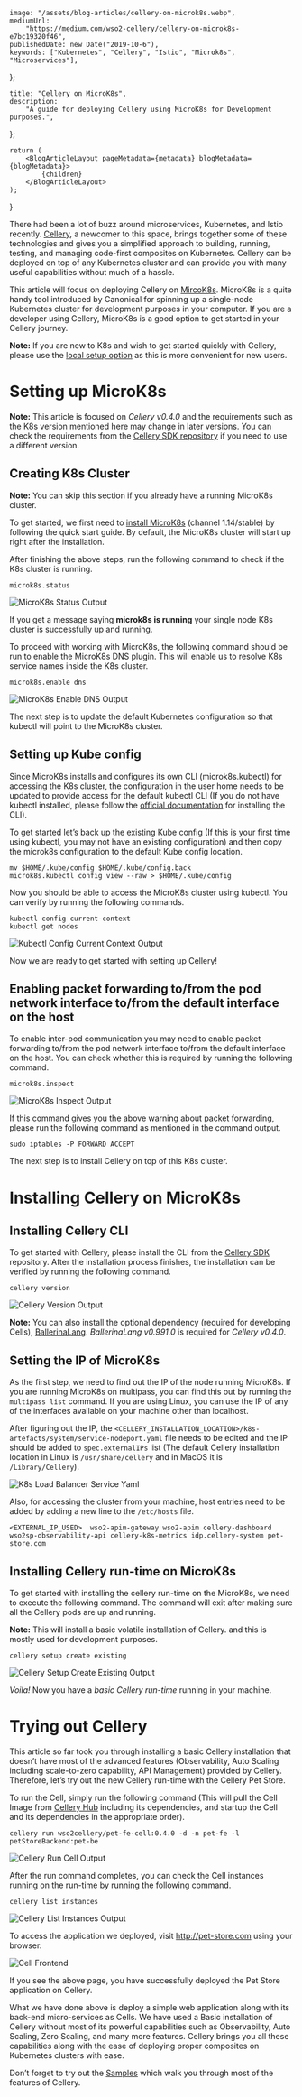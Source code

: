 
    image: "/assets/blog-articles/cellery-on-microk8s.webp",
    mediumUrl:
        "https://medium.com/wso2-cellery/cellery-on-microk8s-e7bc19320f46",
    publishedDate: new Date("2019-10-6"),
    keywords: ["Kubernetes", "Cellery", "Istio", "Microk8s", "Microservices"],
};

    title: "Cellery on MicroK8s",
    description:
        "A guide for deploying Cellery using MicroK8s for Development purposes.",
};

    return (
        <BlogArticleLayout pageMetadata={metadata} blogMetadata={blogMetadata}>
            {children}
        </BlogArticleLayout>
    );
}

There had been a lot of buzz around microservices, Kubernetes, and Istio recently. [Cellery](https://github.com/wso2/cellery), a newcomer to this space, brings together some of these technologies and gives you a simplified approach to building, running, testing, and managing code-first composites on Kubernetes. Cellery can be deployed on top of any Kubernetes cluster and can provide you with many useful capabilities without much of a hassle.

This article will focus on deploying Cellery on [MircoK8s](https://microk8s.io/). MicroK8s is a quite handy tool introduced by Canonical for spinning up a single-node Kubernetes cluster for development purposes in your computer. If you are a developer using Cellery, MicroK8s is a good option to get started in your Cellery journey.

**Note:** If you are new to K8s and wish to get started quickly with Cellery, please use the [local setup option](https://github.com/wso2-cellery/sdk#quickstart-guide) as this is more convenient for new users.

# Setting up MicroK8s

**Note:** This article is focused on _Cellery v0.4.0_ and the requirements such as the K8s version mentioned here may change in later versions. You can check the requirements from the [Cellery SDK repository](https://github.com/wso2-cellery/sdk) if you need to use a different version.

## Creating K8s Cluster

**Note:** You can skip this section if you already have a running MicroK8s cluster.

To get started, we first need to [install MicroK8s](https://microk8s.io/) (channel 1.14/stable) by following the quick start guide. By default, the MicroK8s cluster will start up right after the installation.

After finishing the above steps, run the following command to check if the K8s cluster is running.

```shell
microk8s.status
```

<Image alt="MicroK8s Status Output" src={microk8sStatusOutput} />

If you get a message saying **microk8s is running** your single node K8s cluster is successfully up and running.

To proceed with working with MicroK8s, the following command should be run to enable the MicroK8s DNS plugin. This will enable us to resolve K8s service names inside the K8s cluster.

```shell
microk8s.enable dns
```

<Image alt="MicroK8s Enable DNS Output" src={microk8sDnsEnableOutput} />

The next step is to update the default Kubernetes configuration so that kubectl will point to the MicroK8s cluster.

## Setting up Kube config

Since MicroK8s installs and configures its own CLI (microk8s.kubectl) for accessing the K8s cluster, the configuration in the user home needs to be updated to provide access for the default kubectl CLI (If you do not have kubectl installed, please follow the [official documentation](https://kubernetes.io/docs/tasks/tools/install-kubectl/) for installing the CLI).

To get started let’s back up the existing Kube config (If this is your first time using kubectl, you may not have an existing configuration) and then copy the microk8s configuration to the default Kube config location.

```shell
mv $HOME/.kube/config $HOME/.kube/config.back
microk8s.kubectl config view --raw > $HOME/.kube/config
```

Now you should be able to access the MicroK8s cluster using kubectl. You can verify by running the following commands.

```shell
kubectl config current-context
kubectl get nodes
```

<Image
    alt="Kubectl Config Current Context Output"
    src={kubectlConfigCurrentContextOutput}
/>

Now we are ready to get started with setting up Cellery!

## Enabling packet forwarding to/from the pod network interface to/from the default interface on the host

To enable inter-pod communication you may need to enable packet forwarding to/from the pod network interface to/from the default interface on the host. You can check whether this is required by running the following command.

```shell
microk8s.inspect
```

<Image alt="MicroK8s Inspect Output" src={microk8sInspectOutput} />

If this command gives you the above warning about packet forwarding, please run the following command as mentioned in the command output.

```shell
sudo iptables -P FORWARD ACCEPT
```

The next step is to install Cellery on top of this K8s cluster.

# Installing Cellery on MicroK8s

## Installing Cellery CLI

To get started with Cellery, please install the CLI from the [Cellery SDK](https://github.com/wso2-cellery/sdk) repository. After the installation process finishes, the installation can be verified by running the following command.

```shell
cellery version
```

<Image alt="Cellery Version Output" src={celleryVersionOutput} />

**Note:** You can also install the optional dependency (required for developing Cells), [BallerinaLang](https://ballerina.io/downloads/). _BallerinaLang v0.991.0_ is required for _Cellery v0.4.0_.

## Setting the IP of MicroK8s

As the first step, we need to find out the IP of the node running MicroK8s. If you are running MicroK8s on multipass, you can find this out by running the `multipass list` command. If you are using Linux, you can use the IP of any of the interfaces available on your machine other than localhost.

After figuring out the IP, the `<CELLERY_INSTALLATION_LOCATION>/k8s-artefacts/system/service-nodeport.yaml` file needs to be edited and the IP should be added to `spec.externalIPs` list (The default Cellery installation location in Linux is `/usr/share/cellery` and in MacOS it is `/Library/Cellery`).

<Image alt="K8s Load Balancer Service Yaml" src={k8sLoadBalancerServiceYaml} />

Also, for accessing the cluster from your machine, host entries need to be added by adding a new line to the `/etc/hosts` file.

```
<EXTERNAL_IP_USED>  wso2-apim-gateway wso2-apim cellery-dashboard wso2sp-observability-api cellery-k8s-metrics idp.cellery-system pet-store.com
```

## Installing Cellery run-time on MicroK8s

To get started with installing the cellery run-time on the MicroK8s, we need to execute the following command. The command will exit after making sure all the Cellery pods are up and running.

**Note:** This will install a basic volatile installation of Cellery. and this is mostly used for development purposes.

```shell
cellery setup create existing
```

<Image
    alt="Cellery Setup Create Existing Output"
    src={cellerySetupCreateExistingOutput}
/>

_Voila!_ Now you have a _basic Cellery run-time_ running in your machine.

# Trying out Cellery

This article so far took you through installing a basic Cellery installation that doesn’t have most of the advanced features (Observability, Auto Scaling including scale-to-zero capability, API Management) provided by Cellery. Therefore, let’s try out the new Cellery run-time with the Cellery Pet Store.

To run the Cell, simply run the following command (This will pull the Cell Image from [Cellery Hub](https://github.com/wso2/cellery-hub) including its dependencies, and startup the Cell and its dependencies in the appropriate order).

```shell
cellery run wso2cellery/pet-fe-cell:0.4.0 -d -n pet-fe -l petStoreBackend:pet-be
```

<Image alt="Cellery Run Cell Output" src={celleryRunCellOutput} />

After the run command completes, you can check the Cell instances running on the run-time by running the following command.

```shell
cellery list instances
```

<Image alt="Cellery List Instances Output" src={celleryListInstancesOutput} />

To access the application we deployed, visit http://pet-store.com using your browser.

<Image alt="Cell Frontend" src={cellFrontend} />

If you see the above page, you have successfully deployed the Pet Store application on Cellery.

What we have done above is deploy a simple web application along with its back-end micro-services as Cells. We have used a Basic installation of Cellery without most of its powerful capabilities such as Observability, Auto Scaling, Zero Scaling, and many more features. Cellery brings you all these capabilities along with the ease of deploying proper composites on Kubernetes clusters with ease.

Don’t forget to try out the [Samples](https://github.com/wso2-cellery/samples) which walk you through most of the features of Cellery.
